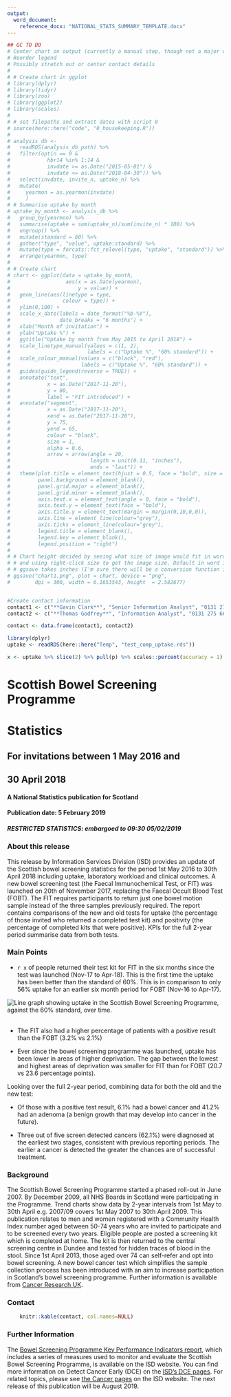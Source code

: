 ```yaml
---
output: 
  word_document:
    reference_docx: "NATIONAL_STATS_SUMMARY_TEMPLATE.docx"
---
```


```r
## GC TO DO
# Center chart on output (currently a manual step, though not a major one)
# Reorder legend
# Possibly stretch out or center contact details
# 
# # Create chart in ggplot
# library(dplyr)
# library(tidyr)
# library(zoo)
# library(ggplot2)
# library(scales)
# 
# # set filepaths and extract dates with script 0
# source(here::here("code", "0_housekeeping.R"))
# 
# analysis_db <-
#   readRDS(analysis_db_path) %>%
#   filter(optin == 0 &
#            hbr14 %in% 1:14 &
#            invdate >= as.Date("2015-05-01") & 
#            invdate <= as.Date("2018-04-30")) %>%
#   select(invdate, invite_n, uptake_n) %>%
#   mutate(
#     yearmon = as.yearmon(invdate)
#     )
# # Summarise uptake by month
# uptake_by_month <- analysis_db %>%
#   group_by(yearmon) %>%
#   summarise(uptake = sum(uptake_n)/sum(invite_n) * 100) %>%
#   ungroup() %>%
#   mutate(standard = 60) %>%
#   gather("type", "value", uptake:standard) %>%
#   mutate(type = forcats::fct_relevel(type, "uptake", "standard")) %>%
#   arrange(yearmon, type)
# 
# # Create chart
# chart <- ggplot(data = uptake_by_month, 
#                  aes(x = as.Date(yearmon), 
#                      y = value)) +
#   geom_line(aes(linetype = type,
#                 colour = type)) +
#   ylim(0,100) +
#   scale_x_date(labels = date_format("%b-%Y"), 
#                date_breaks = "6 months") +
#   xlab("Month of invitation") + 
#   ylab("Uptake %") +
#   ggtitle("Uptake by month from May 2015 to April 2018") +
#   scale_linetype_manual(values = c(1, 2),
#                         labels = c("Uptake %", "60% standard")) +
#   scale_colour_manual(values = c("black", "red"),
#                       labels = c("Uptake %", "60% standard")) + 
#   guides(guide_legend(reverse = TRUE)) + 
#   annotate("text", 
#            x = as.Date("2017-11-20"), 
#            y = 80, 
#            label = "FIT introduced") +
#   annotate("segment", 
#            x = as.Date("2017-11-20"), 
#            xend = as.Date("2017-11-20"), 
#            y = 75, 
#            yend = 65, 
#            colour = "black", 
#            size = 1, 
#            alpha = 0.6, 
#            arrow = arrow(angle = 20, 
#                          length = unit(0.11, "inches"),
#                          ends = "last")) +
#   theme(plot.title = element_text(hjust = 0.5, face = "bold", size = 11),
#         panel.background = element_blank(),
#         panel.grid.major = element_blank(),
#         panel.grid.minor = element_blank(),
#         axis.text.x = element_text(angle = 0, face = "bold"),
#         axis.text.y = element_text(face = "bold"),
#         axis.title.y = element_text(margin = margin(0,10,0,0)),
#         axis.line = element_line(colour="grey"),
#         axis.ticks = element_line(colour="grey"),
#         legend.title = element_blank(),
#         legend.key = element_blank(),
#         legend.position = "right")
# 
# # Chart height decided by seeing what size of image would fit in word document
# # and using right-click size to get the image size. Default in word is cm,
# # ggsave takes inches (I'm sure there will be a conversion function in R?)
# ggsave("chart1.png", plot = chart, device = "png", 
#        dpi = 300, width = 6.1653543, height  = 2.582677)


#Create contact information
contact1 <- c("**Gavin Clark**", "Senior Information Analyst", "0131 275 7420", "gavin.clark2@nhs.net")
contact2 <- c("**Thomas Godfrey**", "Information Analyst", "0131 275 6692", "thomas.godfrey@nhs.net")

contact <- data.frame(contact1, contact2)

library(dplyr)
uptake <- readRDS(here::here("Temp", "test_comp_uptake.rds"))

x <- uptake %>% slice(2) %>% pull(p) %>% scales::percent(accuracy = 1)
```

# Scottish Bowel Screening Programme 
# Statistics
## For invitations between 1 May 2016 and 
## 30 April 2018
#### A National Statistics publication for Scotland

#### Publication date: 5 February 2019
##### RESTRICTED STATISTICS: embargoed to 09:30 05/02/2019

### About this release

This release by Information Services Division (ISD) provides an update of the Scottish bowel screening statistics for the period 1st May 2016 to 30th April 2018 including uptake, laboratory workload and clinical outcomes. A new bowel screening test (the Faecal Immunochemical Test, or FIT) was launched on 20th of November 2017, replacing the Faecal Occult Blood Test (FOBT). The FIT requires participants to return just one bowel motion sample instead of the three samples previously required. The report contains comparisons of the new and old tests for uptake (the percentage of those invited who returned a completed test kit) and positivity (the percentage of completed kits that were positive). KPIs for the full 2-year period summarise data from both tests.

### Main Points

* `r x` of people returned their test kit for FIT in the six months since the test was launched (Nov-17 to Apr-18). This is the first time the uptake has been better than the standard of 60%. This is in comparison to only 56% uptake for an earlier six month period for FOBT (Nov-16 to Apr-17).


<Div custom-style = "centre_justified">
![Line graph showing uptake in the Scottish Bowel Screening Programme, against the 60% standard, over time.](chart1.png) \ </div>


* The FIT also had a higher percentage of patients with a positive result than the FOBT (3.2% vs 2.1%)

* Ever since the bowel screening programme was launched, uptake has been lower in areas of higher deprivation. The gap between the lowest and highest areas of deprivation was smaller for FIT than for FOBT (20.7 vs 23.6 percentage points).

Looking over the full 2-year period, combining  data for both the old and the new test: 

* Of those with a positive test result, 6.1% had a bowel cancer and 41.2% had an adenoma (a benign growth that may develop into cancer in the future).

* Three out of five screen detected cancers (62.1%) were diagnosed at the earliest two stages, consistent with previous reporting periods. The earlier a cancer is detected the greater the chances are of successful treatment.


### Background

The Scottish Bowel Screening Programme started a phased roll-out in June 2007. By December 2009, all NHS Boards in Scotland were participating in the Programme. Trend charts show data by 2-year intervals from 1st May to 30th April e.g. 2007/09 covers 1st May 2007 to 30th April 2009.
This publication relates to men and women registered with a Community Health Index number aged between 50-74 years who are invited to participate and to be screened every two years. Eligible people are posted a screening kit which is completed at home. The kit is then returned to the central screening centre in Dundee and tested for hidden traces of blood in the stool. Since 1st April 2013, those aged over 74 can self-refer and opt into bowel screening.
A new bowel cancer test which simplifies the sample collection process has been introduced with an aim to increase participation in Scotland’s bowel screening programme. Further information is available from [Cancer Research UK](https://www.cancerresearchuk.org/health-professional/screening/bowel-screening-evidence-and-resources/faecal-immunochemical-test-fit).


### Contact

```r
    knitr::kable(contact, col.names=NULL)
```

### Further Information

The [Bowel Screening Programme Key Performance Indicators report](http://www.isdscotland.org/Health-Topics/Cancer/Publications/2019-02-05/2019-02-05-Bowel-Screening-KPI-Report.xlsx), which includes a series of measures used to monitor and evaluate the Scottish Bowel Screening Programme, is available on the ISD website. You can find more information on Detect Cancer Early (DCE) on the [ISD's DCE pages](http://www.isdscotland.org/Health-Topics/Cancer/Detect-Cancer-Early/). For related topics, please see [the Cancer pages](http://www.isdscotland.org/Health-Topics/Cancer/) on the ISD website. The next release of this publication will be August 2019.

